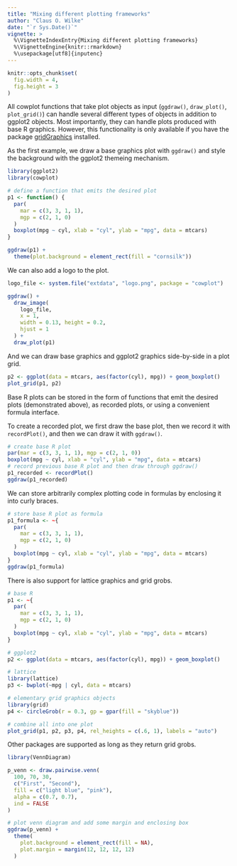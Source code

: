 ```yaml
---
title: "Mixing different plotting frameworks"
author: "Claus O. Wilke"
date: "`r Sys.Date()`"
vignette: >
  %\VignetteIndexEntry{Mixing different plotting frameworks}
  %\VignetteEngine{knitr::rmarkdown}
  %\usepackage[utf8]{inputenc}
---
```

```r
knitr::opts_chunk$set(
  fig.width = 4,
  fig.height = 3
)
```

All cowplot functions that take plot objects as input (`ggdraw()`, `draw_plot()`, `plot_grid()`) can handle several different types of objects in addition to ggplot2 objects. Most importantly, they can handle plots produced with base R graphics. However, this functionality is only available if you have the package [gridGraphics](https://CRAN.R-project.org/package=gridGraphics) installed.

As the first example, we draw a base graphics plot with `ggdraw()` and style the background with the ggplot2 themeing mechanism.

```r
library(ggplot2)
library(cowplot)

# define a function that emits the desired plot
p1 <- function() {
  par(
    mar = c(3, 3, 1, 1),
    mgp = c(2, 1, 0)
  )
  boxplot(mpg ~ cyl, xlab = "cyl", ylab = "mpg", data = mtcars)
}

ggdraw(p1) +
  theme(plot.background = element_rect(fill = "cornsilk"))
```

We can also add a logo to the plot.
```r
logo_file <- system.file("extdata", "logo.png", package = "cowplot")

ggdraw() + 
  draw_image(
    logo_file,
    x = 1,
    width = 0.13, height = 0.2,
    hjust = 1
  ) +
  draw_plot(p1)
```

And we can draw base graphics and ggplot2 graphics side-by-side in a plot grid.

```r
p2 <- ggplot(data = mtcars, aes(factor(cyl), mpg)) + geom_boxplot()
plot_grid(p1, p2)
```

Base R plots can be stored in the form of functions that emit the desired plots (demonstrated above), as recorded plots, or using a convenient formula interface.

To create a recorded plot, we first draw the base plot, then we record it with `recordPlot()`, and then we can draw it with `ggdraw()`.

```r
# create base R plot
par(mar = c(3, 3, 1, 1), mgp = c(2, 1, 0))
boxplot(mpg ~ cyl, xlab = "cyl", ylab = "mpg", data = mtcars)
# record previous base R plot and then draw through ggdraw()
p1_recorded <- recordPlot()
ggdraw(p1_recorded)
```

We can store arbitrarily complex plotting code in formulas by enclosing it into curly braces.

```r
# store base R plot as formula
p1_formula <- ~{
  par(
    mar = c(3, 3, 1, 1), 
    mgp = c(2, 1, 0)
  )
  boxplot(mpg ~ cyl, xlab = "cyl", ylab = "mpg", data = mtcars)
}
ggdraw(p1_formula)
```

There is also support for lattice graphics and grid grobs.

```r
# base R
p1 <- ~{
  par(
    mar = c(3, 3, 1, 1), 
    mgp = c(2, 1, 0)
  )
  boxplot(mpg ~ cyl, xlab = "cyl", ylab = "mpg", data = mtcars)
}

# ggplot2
p2 <- ggplot(data = mtcars, aes(factor(cyl), mpg)) + geom_boxplot()

# lattice
library(lattice)
p3 <- bwplot(~mpg | cyl, data = mtcars)

# elementary grid graphics objects
library(grid)
p4 <- circleGrob(r = 0.3, gp = gpar(fill = "skyblue"))

# combine all into one plot
plot_grid(p1, p2, p3, p4, rel_heights = c(.6, 1), labels = "auto")
```

Other packages are supported as long as they return grid grobs.

```r
library(VennDiagram)

p_venn <- draw.pairwise.venn(
  100, 70, 30,
  c("First", "Second"),
  fill = c("light blue", "pink"),
  alpha = c(0.7, 0.7),
  ind = FALSE
)

# plot venn diagram and add some margin and enclosing box
ggdraw(p_venn) +
  theme(
    plot.background = element_rect(fill = NA),
    plot.margin = margin(12, 12, 12, 12)
  )
```
